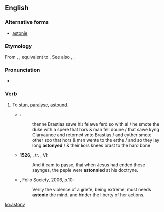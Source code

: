 ==English==

===Alternative forms===
* {{qualifier|obsolete}} [[astonie]]

===Etymology===
From {{etyl|enm|en}} {{term|astonien|lang=enm}}, {{term|astunien|lang=enm}}, equivalent to {{prefix|a|stun|lang=en}}. See also {{l/en|astone}}, {{l/en|astonish}}.

===Pronunciation===
* {{a|UK}} {{IPA|/əˈstɒni/|lang=en}}

===Verb===
{{en-verb|astonies|astonying|astonied}}

# {{label|en|archaic}} To [[stun]], [[paralyse]], [[astound]].
#* {{RQ:Mlry MrtDrthr|3.12|2|I|xiiij}}:
#*: thenne Brastias sawe his felawe ferd so with al / he smote the duke with a spere that hors & man fell doune / that sawe kyng Claryaunce and retorned vnto Brastias / and eyther smote other soo that hors & man wente to the erthe / and so they lay long '''astonyed''' / & their hors knees brast to the hard bone
#* '''1526''', ''{{w|Bible}}'', tr. {{w|William Tyndale}}, {{w|Gospel of Matthew|Matthew}} VI:
#*: And it cam to passe, that when Jesus had ended these saynges, the peple were '''astonnied''' at his doctryne.
#* {{RQ:Flr Mntgn Essays}}, Folio Society, 2006, p.10:
#*: Verily the violence of a griefe, being extreme, must needs '''astonie''' the mind, and hinder the liberty of her actions.

[[ko:astony]]
